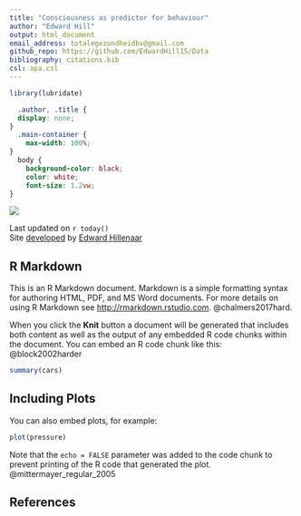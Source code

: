 ```yaml
---
title: "Consciousness as predictor for behaviour"
author: "Edward Hill"
output: html_document
email_address: totalegezondheidbv@gmail.com
github_repo: https://github.com/EdwardHill15/Data
bibliography: citations.bib
csl: apa.csl
---
```


```r
library(lubridate)
```



```css
  .author, .title {
  display: none; 
}
  .main-container {
    max-width: 100%;
}
  body {
    background-color: black;
    color: white;
    font-size: 1.2vw;
}
```


![](https://raw.githubusercontent.com/EdwardHill15/Data/main/graphs/consciousness_as_predictor2.png)

Last updated on `r today()`   
Site [developed](`r rmarkdown::metadata$github_repo`) by [Edward Hillenaar](mailto:`r rmarkdown::metadata$email_address`)


## R Markdown

This is an R Markdown document. Markdown is a simple formatting syntax for authoring HTML, PDF, and MS Word documents. For more details on using R Markdown see <http://rmarkdown.rstudio.com>. @chalmers2017hard.

When you click the **Knit** button a document will be generated that includes both content as well as the output of any embedded R code chunks within the document. You can embed an R code chunk like this: @block2002harder

```r
summary(cars)
```

## Including Plots

You can also embed plots, for example:

```r
plot(pressure)
```

Note that the `echo = FALSE` parameter was added to the code chunk to prevent printing of the R code that generated the plot. @mittermayer_regular_2005

## References